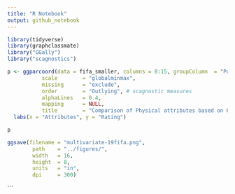 ```yaml
---
title: "R Notebook"
output: github_notebook
---
```


```r
library(tidyverse)
library(graphclassmate)
library("GGally")
library("scagnostics")
```


```r
p <- ggparcoord(data = fifa_smaller, columns = 8:15, groupColumn  = "Position",
           scale        = "globalminmax", 
           missing      = "exclude", 
           order        = "Outlying", # scagnostic measures 
           alphaLines   = 0.4, 
           mapping      = NULL, 
           title        = "Comparison of Physical attributes based on Position") +
  labs(x = "Attributes", y = "Rating")
```

```r
p
```


```r
ggsave(filename = "multivariate-19fifa.png",
        path    = "../figures/",
        width   = 16,
        height  = 8,
        units   = "in",
        dpi     = 300)
```
```

